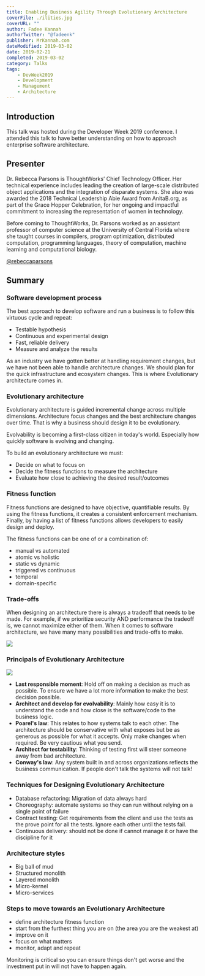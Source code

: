 ---
title: Enabling Business Agility Through Evolutionary Architecture
coverFile: ./ilities.jpg
coverURL: ""
author: Fadee Kannah
authorTwitter: "@fadeenk"
publisher: MrKannah.com
dateModified: 2019-03-02
date: 2019-02-21
completed: 2019-03-02
category: Talks
tags:
    - DevWeek2019
    - Development
    - Management
    - Architecture
---

## Introduction

This talk was hosted during the Developer Week 2019 conference. I attended this talk to have better understanding on how to approach enterprise software architecture. 
  
## Presenter
Dr. Rebecca Parsons is ThoughtWorks’ Chief Technology Officer. Her technical experience includes leading the creation of large-scale distributed object applications and the integration of disparate systems. She also was awarded the 2018 Technical Leadership Abie Award from AnitaB.org, as part of the Grace Hopper Celebration, for her ongoing and impactful commitment to increasing the representation of women in technology.

Before coming to ThoughtWorks, Dr. Parsons worked as an assistant professor of computer science at the University of Central Florida where she taught courses in compilers, program optimization, distributed computation, programming languages, theory of computation, machine learning and computational biology.

[@rebeccaparsons](https://twitter.com/rebeccaparsons)

## Summary

### Software development process
The best approach to develop software and run a business is to follow this virtuous cycle and repeat:
- Testable hypothesis
- Continuous and experimental design
- Fast, reliable delivery
- Measure and analyze the results

As an industry we have gotten better at handling requirement changes, but we have not been able to handle architecture changes. We should plan for the quick infrastructure and ecosystem changes. This is where Evolutionary architecture comes in.

### Evolutionary architecture
Evolutionary architecture is guided incremental change across multiple dimensions. Architecture focus changes and the best architecture changes over time. That is why a business should design it to be evolutionary.

Evolvability is becoming a first-class citizen in today's world. Especially how quickly software is evolving and changing.

To build an evolutionary architecture we must:
- Decide on what to focus on 
- Decide the fitness functions to measure the architecture
- Evaluate how close to achieving the desired result/outcomes

### Fitness function
Fitness functions are designed to have objective, quantifiable results. By using the fitness functions, it creates a consistent enforcement mechanism. Finally, by having a list of fitness functions allows developers to easily design and deploy.

The fitness functions can be one of or a combination of:
- manual vs automated
- atomic vs holistic
- static vs dynamic
- triggered vs continuous
- temporal
- domain-specific

### Trade-offs
When designing an architecture there is always a tradeoff that needs to be made. For example, if we prioritize security AND performance the tradeoff is, we cannot maximize either of them. When it comes to software architecture, we have many many possibilities and trade-offs to make.

![](./ilities.jpg)

### Principals of Evolutionary Architecture
![](./principles.jpg)
- **Last responsible moment**: Hold off on making a decision as much as possible. To ensure we have a lot more information to make the best decision possible.
- **Architect and develop for evolvability**: Mainly how easy it is to understand the code and how close is the software/code to the business logic.
- **Poarel's law**: This relates to how systems talk to each other. The architecture should be conservative with what exposes but be as generous as possible for what it accepts. Only make changes when required. Be very cautious what you send.
- **Architect for testability**: Thinking of testing first will steer someone away from bad architecture.
- **Conway's law**: Any system built in and across organizations reflects the business communication. If people don't talk the systems will not talk!

### Techniques for Designing Evolutionary Architecture
- Database refactoring: Migration of data always hard
- Choreography: automate systems so they can run without relying on a single point of failure
- Contract testing: Get requirements from the client and use the tests as the prove point for all the tests. Ignore each other until the tests fail.
- Continuous delivery: should not be done if cannot manage it or have the discipline for it

### Architecture styles
- Big ball of mud
- Structured monolith
- Layered monolith
- Micro-kernel
- Micro-services

### Steps to move towards an Evolutionary Architecture
- define architecture fitness function
- start from the furthest thing you are on (the area you are the weakest at)
- improve on it
- focus on what matters
- monitor, adapt and repeat

Monitoring is critical so you can ensure things don't get worse and the investment put in will not have to happen again.

